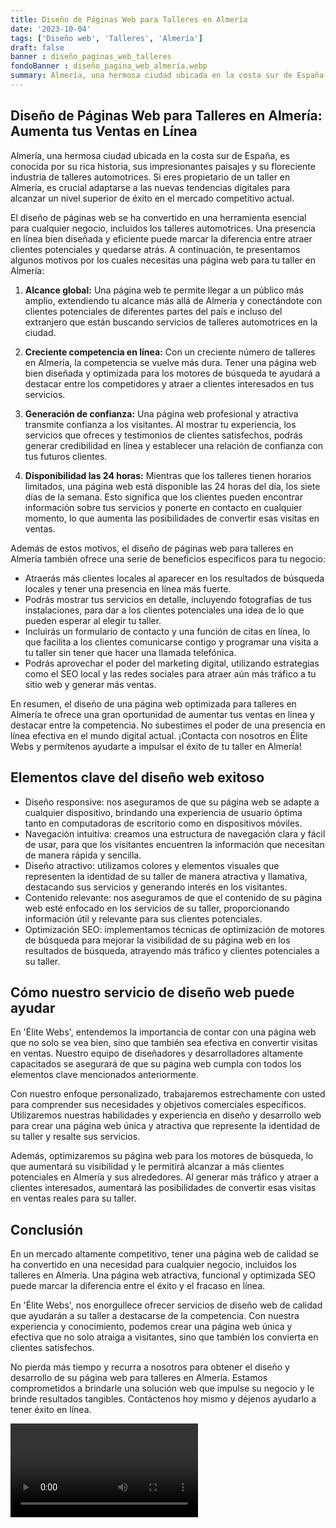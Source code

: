 ```yaml
---
title: Diseño de Páginas Web para Talleres en Almería
date: '2023-10-04'
tags: ['Diseño web', 'Talleres', 'Almería']
draft: false
banner : diseño_paginas_web_talleres
fondoBanner : diseño_pagina_web_almería.webp
summary: Almería, una hermosa ciudad ubicada en la costa sur de España, es conocida por su rica historia, sus impresionantes paisajes y su floreciente industria de talleres automotrices. Si eres propietario de un taller en Almería, es crucial adaptarse a las nuevas tendencias digitales para alcanzar un nivel superior de éxito en el mercado competitivo actual.
---
```


## Diseño de Páginas Web para Talleres en Almería: Aumenta tus Ventas en Línea

Almería, una hermosa ciudad ubicada en la costa sur de España, es conocida por su rica historia, sus impresionantes paisajes y su floreciente industria de talleres automotrices. Si eres propietario de un taller en Almería, es crucial adaptarse a las nuevas tendencias digitales para alcanzar un nivel superior de éxito en el mercado competitivo actual.

El diseño de páginas web se ha convertido en una herramienta esencial para cualquier negocio, incluidos los talleres automotrices. Una presencia en línea bien diseñada y eficiente puede marcar la diferencia entre atraer clientes potenciales y quedarse atrás. A continuación, te presentamos algunos motivos por los cuales necesitas una página web para tu taller en Almería:

1. **Alcance global:** Una página web te permite llegar a un público más amplio, extendiendo tu alcance más allá de Almería y conectándote con clientes potenciales de diferentes partes del país e incluso del extranjero que están buscando servicios de talleres automotrices en la ciudad.

2. **Creciente competencia en línea:** Con un creciente número de talleres en Almería, la competencia se vuelve más dura. Tener una página web bien diseñada y optimizada para los motores de búsqueda te ayudará a destacar entre los competidores y atraer a clientes interesados en tus servicios.

3. **Generación de confianza:** Una página web profesional y atractiva transmite confianza a los visitantes. Al mostrar tu experiencia, los servicios que ofreces y testimonios de clientes satisfechos, podrás generar credibilidad en línea y establecer una relación de confianza con tus futuros clientes.

4. **Disponibilidad las 24 horas:** Mientras que los talleres tienen horarios limitados, una página web está disponible las 24 horas del día, los siete días de la semana. Esto significa que los clientes pueden encontrar información sobre tus servicios y ponerte en contacto en cualquier momento, lo que aumenta las posibilidades de convertir esas visitas en ventas.

Además de estos motivos, el diseño de páginas web para talleres en Almería también ofrece una serie de beneficios específicos para tu negocio:

- Atraerás más clientes locales al aparecer en los resultados de búsqueda locales y tener una presencia en línea más fuerte.
- Podrás mostrar tus servicios en detalle, incluyendo fotografías de tus instalaciones, para dar a los clientes potenciales una idea de lo que pueden esperar al elegir tu taller.
- Incluirás un formulario de contacto y una función de citas en línea, lo que facilita a los clientes comunicarse contigo y programar una visita a tu taller sin tener que hacer una llamada telefónica.
- Podrás aprovechar el poder del marketing digital, utilizando estrategias como el SEO local y las redes sociales para atraer aún más tráfico a tu sitio web y generar más ventas.

En resumen, el diseño de una página web optimizada para talleres en Almería te ofrece una gran oportunidad de aumentar tus ventas en línea y destacar entre la competencia. No subestimes el poder de una presencia en línea efectiva en el mundo digital actual. ¡Contacta con nosotros en Élite Webs y permítenos ayudarte a impulsar el éxito de tu taller en Almería!

<GifSeo />

<Cta />

## Elementos clave del diseño web exitoso

- Diseño responsive: nos aseguramos de que su página web se adapte a cualquier dispositivo, brindando una experiencia de usuario óptima tanto en computadoras de escritorio como en dispositivos móviles.
- Navegación intuitiva: creamos una estructura de navegación clara y fácil de usar, para que los visitantes encuentren la información que necesitan de manera rápida y sencilla.
- Diseño atractivo: utilizamos colores y elementos visuales que representen la identidad de su taller de manera atractiva y llamativa, destacando sus servicios y generando interés en los visitantes.
- Contenido relevante: nos aseguramos de que el contenido de su página web esté enfocado en los servicios de su taller, proporcionando información útil y relevante para sus clientes potenciales.
- Optimización SEO: implementamos técnicas de optimización de motores de búsqueda para mejorar la visibilidad de su página web en los resultados de búsqueda, atrayendo más tráfico y clientes potenciales a su taller.

## Cómo nuestro servicio de diseño web puede ayudar

En 'Élite Webs', entendemos la importancia de contar con una página web que no solo se vea bien, sino que también sea efectiva en convertir visitas en ventas. Nuestro equipo de diseñadores y desarrolladores altamente capacitados se asegurará de que su página web cumpla con todos los elementos clave mencionados anteriormente.

Con nuestro enfoque personalizado, trabajaremos estrechamente con usted para comprender sus necesidades y objetivos comerciales específicos. Utilizaremos nuestras habilidades y experiencia en diseño y desarrollo web para crear una página web única y atractiva que represente la identidad de su taller y resalte sus servicios.

Además, optimizaremos su página web para los motores de búsqueda, lo que aumentará su visibilidad y le permitirá alcanzar a más clientes potenciales en Almería y sus alrededores. Al generar más tráfico y atraer a clientes interesados, aumentará las posibilidades de convertir esas visitas en ventas reales para su taller.

## Conclusión

En un mercado altamente competitivo, tener una página web de calidad se ha convertido en una necesidad para cualquier negocio, incluidos los talleres en Almería. Una página web atractiva, funcional y optimizada SEO puede marcar la diferencia entre el éxito y el fracaso en línea.

En 'Élite Webs', nos enorgullece ofrecer servicios de diseño web de calidad que ayudarán a su taller a destacarse de la competencia. Con nuestra experiencia y conocimiento, podemos crear una página web única y efectiva que no solo atraiga a visitantes, sino que también los convierta en clientes satisfechos.

No pierda más tiempo y recurra a nosotros para obtener el diseño y desarrollo de su página web para talleres en Almería. Estamos comprometidos a brindarle una solución web que impulse su negocio y le brinde resultados tangibles. Contáctenos hoy mismo y déjenos ayudarlo a tener éxito en línea.

<Video />

<CtaBot job='Talleres' city='Almería'/>

<Gmaps query='Almería+españa+maps' />